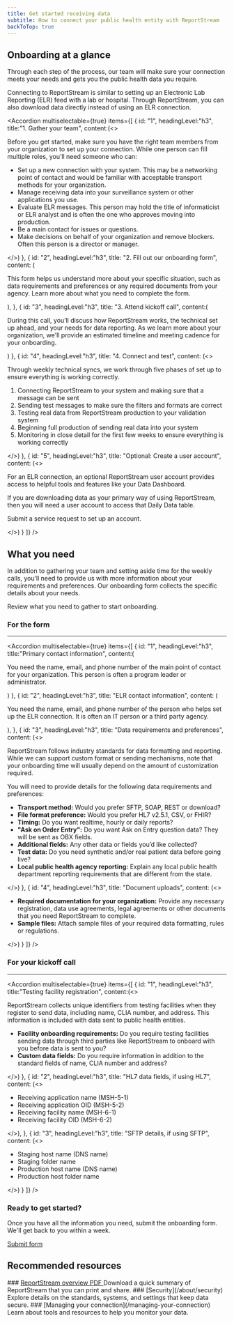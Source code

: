 ```yaml
---
title: Get started receiving data
subtitle: How to connect your public health entity with ReportStream 
backToTop: true
---
```


<LayoutSidenav>
<Sidenav/>
</LayoutSidenav>

## Onboarding at a glance

Through each step of the process, our team will make sure your connection meets your needs and gets you the public health data you require.

Connecting to ReportStream is similar to setting up an Electronic Lab Reporting (ELR) feed with a lab or hospital. Through ReportStream, you can also download data directly instead of using an ELR connection.

<Accordion multiselectable={true} items={[
    {
        id: "1",
        headingLevel:"h3",
        title:"1. Gather your team",
        content:(<>
        <p>Before you get started, make sure you have the right team members from your organization to set up your connection. While one person can fill multiple roles, you’ll need someone who can:</p>
        <ul>
            <li>Set up a new connection with your system. This may be a networking point of contact and would be familiar with acceptable transport methods for your organization.</li>
            <li>Manage receiving data into your surveillance system or other applications you use.</li>
            <li>Evaluate ELR messages. This person may hold the title of informaticist or ELR analyst and is often the one who approves moving into production.</li>
            <li>Be a main contact for issues or questions.</li>
            <li>Make decisions on behalf of your organization and remove blockers. Often this person is a director or manager.</li>
        </ul>
        </>)
    },
    {
        id: "2",
        headingLevel:"h3",
        title: "2. Fill out our onboarding form",
        content: (<p>This form helps us understand more about your specific situation, such as data requirements and preferences or any required documents from your agency. Learn more about what you need to complete the form.</p>),
    },
    {
        id: "3",
        headingLevel:"h3",
        title: "3. Attend kickoff call",
        content:(<p>During this call, you’ll discuss how ReportStream works, the technical set up ahead, and your needs for data reporting. As we learn more about your organization, we'll provide an estimated timeline and meeting cadence for your onboarding.</p>)
    },
    {
        id: "4",
        headingLevel:"h3",
        title: "4. Connect and test",
        content: (<>
            <p>Through weekly technical syncs, we work through five phases of set up to ensure everything is working correctly.</p>
            <ol>
                <li>Connecting ReportStream to your system and making sure that a message can be sent</li>
                <li>Sending test messages to make sure the filters and formats are correct</li>
                <li>Testing real data from ReportStream production to your validation system</li>
                <li>Beginning full production of sending real data into your system</li>
                <li>Monitoring in close detail for the first few weeks to ensure everything is working correctly</li>
            </ol>
        </>)
    },
    {
        id: "5",
        headingLevel:"h3",
        title: "Optional: Create a user account",
        content: (<>
            <p>For an ELR connection, an optional ReportStream user account provides access to helpful tools and features like your Data Dashboard.</p>
            <p>If you are downloading data as your primary way of using ReportStream, then you will need a user account to access that Daily Data table.</p>
            <p>Submit a service request to set up an account.</p>
        </>)
    }
]} />

## What you need

In addition to gathering your team and setting aside time for the weekly calls, you’ll need to provide us with more information about your requirements and preferences. Our onboarding form collects the specific details about your needs.

Review what you need to gather to start onboarding.

### For the form

<hr className="rs-hr--alternate" />

<Accordion multiselectable={true} items={[
    {
        id: "1",
        headingLevel:"h3",
        title:"Primary contact information",
        content:(<p>You need the name, email, and phone number of the main point of contact for your organization. This person is often a program leader or administrator.</p>)
    },
    {
        id: "2",
        headingLevel:"h3",
        title: "ELR contact information",
        content: (<p>You need the name, email, and phone number of the person who helps set up the ELR connection. It is often an IT person or a third party agency.</p>),
    },
    {
        id: "3",
        headingLevel:"h3",
        title: "Data requirements and preferences",
        content: (<>
            <p>ReportStream follows industry standards for data formatting and reporting. While we can support custom format or sending mechanisms, note that your onboarding time will usually depend on the amount of customization required.</p>
            <p>You will need to provide details for the following data requirements and preferences:</p>
            <ul>
                <li><b>Transport method:</b> Would you prefer SFTP, SOAP, REST or download?</li>
                <li><b>File format preference:</b> Would you prefer HL7 v2.5.1, CSV, or FHIR?</li>
                <li><b>Timing:</b> Do you want realtime, hourly or daily reports?</li>
                <li><b>"Ask on Order Entry":</b> Do you want Ask on Entry question data? They will be sent as OBX fields.</li>
                <li><b>Additional fields:</b> Any other data or fields you’d like collected?</li>
                <li><b>Test data:</b> Do you need synthetic and/or real patient data before going live?</li>
                <li><b>Local public health agency reporting:</b> Explain any local public health department reporting requirements that are different from the state.</li>
            </ul>
        </>)
    },
    {
        id: "4",
        headingLevel:"h3",
        title: "Document uploads",
        content: (<>
            <ul>
                <li><b>Required documentation for your organization:</b> Provide any necessary registration, data use agreements, legal agreements or other documents that you need ReportStream to complete.</li>
                <li><b>Sample files:</b> Attach sample files of your required data formatting, rules or regulations.</li>
            </ul>
        </>)
    }
]} />

### For your kickoff call

<hr className="rs-hr--alternate" />

<Accordion multiselectable={true} items={[
    {
        id: "1",
        headingLevel:"h3",
        title:"Testing facility registration",
        content:(<>
            <p>ReportStream collects unique identifiers from testing facilities when they register to send data, including name, CLIA number, and address. This information is included with data sent to public health entities.</p>
            <ul>
                <li><b>Facility onboarding requirements:</b> Do you require testing facilities sending data through third parties like ReportStream to onboard with you before data is sent to you?</li>
                <li><b>Custom data fields:</b> Do you require information in addition to the standard fields of name, CLIA number and address?</li>
            </ul>
        </>)
    },
    {
        id: "2",
        headingLevel:"h3",
        title: "HL7 data fields, if using HL7",
        content: (<>
            <ul>
                <li>Receiving application name (MSH-5-1)</li>
                <li>Receiving application OID (MSH-5-2)</li>
                <li>Receiving facility name (MSH-6-1)</li>
                <li>Receiving facility OID (MSH-6-2)</li>
            </ul>
        </>),
    },
    {
        id: "3",
        headingLevel:"h3",
        title: "SFTP details, if using SFTP",
        content: (<>
            <ul>
                <li>Staging host name (DNS name)</li>
                <li>Staging folder name </li>
                <li>Production host name (DNS name)</li>
                <li>Production host folder name</li>
            </ul>
        </>)
    }
]} />


### Ready to get started?

Once you have all the information you need, submit the onboarding form. We'll get back to you within a week.

<A href="https://app.smartsheetgov.com/b/form/b0935d5d1e924c57b2d293b4ed0f2cd5" className="usa-button">Submit form</A>

## Recommended resources

<CardGroup>
    <Card gridLayout={{ tablet: { col: 4 } }}>
        <CardHeader>
            ### <A href="/assets/pdf/ReportStream_Onepager_20230621.pdf" target="_blank">ReportStream overview PDF <Icon name='FileDownload'/></A>
        </CardHeader>
        <CardBody>
            Download a quick summary of ReportStream that you can print and share.
        </CardBody>
    </Card>
    <Card gridLayout={{ tablet: { col: 4 } }}>
        <CardHeader>
            ### [Security](/about/security)
        </CardHeader>
        <CardBody>
            Explore details on the standards, systems, and settings that keep data secure.
        </CardBody>
    </Card>
    <Card gridLayout={{ tablet: { col: 4 } }}>
        <CardHeader>
            ### [Managing your connection](/managing-your-connection)
        </CardHeader>
        <CardBody>
            Learn about tools and resources to help you monitor your data.
        </CardBody>
    </Card>
</CardGroup>